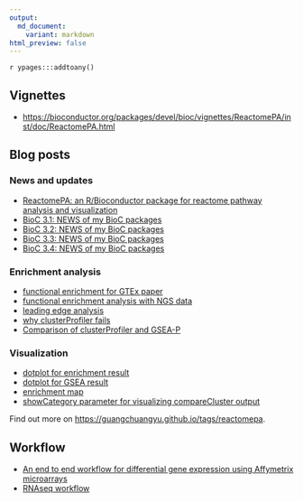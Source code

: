 ```yaml
---
output:
  md_document:
    variant: markdown
html_preview: false
---
```


`r ypages:::addtoany()`

<link rel="stylesheet" href="https://guangchuangyu.github.io/css/font-awesome.min.css">


## <i class="fa fa-book"></i> Vignettes

+ <https://bioconductor.org/packages/devel/bioc/vignettes/ReactomePA/inst/doc/ReactomePA.html>

## <i class="fa fa-wordpress"></i> Blog posts

### <i class="fa fa-angle-double-right"></i> News and updates

+ [ReactomePA: an R/Bioconductor package for reactome pathway analysis and visualization](https://guangchuangyu.github.io/2016/02/reactomepa-an-r/bioconductor-package-for-reactome-pathway-analysis-and-visualization)
+ [BioC 3.1: NEWS of my BioC packages](https://guangchuangyu.github.io/2015/04/bioc-31-news-of-my-bioc-packages)
+ [BioC 3.2: NEWS of my BioC packages](https://guangchuangyu.github.io/2015/10/bioc-32-news-of-my-bioc-packages)
+ [BioC 3.3: NEWS of my BioC packages](https://guangchuangyu.github.io/2016/05/bioc-33-news-of-my-bioc-packages/)
+ [BioC 3.4: NEWS of my BioC packages](https://guangchuangyu.github.io/2016/10/bioc-34-news-of-my-bioc-packages)

### <i class="fa fa-angle-double-right"></i> Enrichment analysis

+ [functional enrichment for GTEx paper](https://guangchuangyu.github.io/2015/08/functional-enrichment-for-gtex-paper)
+ [functional enrichment analysis with NGS data](https://guangchuangyu.github.io/2015/08/functional-enrichment-analysis-with-ngs-data)
+ [leading edge analysis](https://guangchuangyu.github.io/2016/07/leading-edge-analysis/)
+ [why clusterProfiler fails](https://guangchuangyu.github.io/2014/08/why-clusterprofiler-fails)
+ [Comparison of clusterProfiler and GSEA-P](https://guangchuangyu.github.io/2015/11/comparison-of-clusterprofiler-and-gsea-p)

### <i class="fa fa-angle-double-right"></i> Visualization

+ [dotplot for enrichment result](https://guangchuangyu.github.io/2015/06/dotplot-for-enrichment-result)
+ [dotplot for GSEA result](http://guangchuangyu.github.io/2016/12/dotplot-for-gsea-result/)
+ [enrichment map](https://guangchuangyu.github.io/2014/08/enrichment-map)
+ [showCategory parameter for visualizing compareCluster output](https://guangchuangyu.github.io/2016/11/showcategory-parameter-for-visualizing-comparecluster-output/)


<i class="fa fa-hand-o-right"></i> Find out more on <https://guangchuangyu.github.io/tags/reactomepa>.

## <i class="fa fa-gift"></i> Workflow

+ [An end to end workflow for differential gene expression using Affymetrix microarrays](http://f1000research.com/articles/5-1384/v1)
+ [RNAseq workflow](https://github.com/twbattaglia/RNAseq-workflow)
